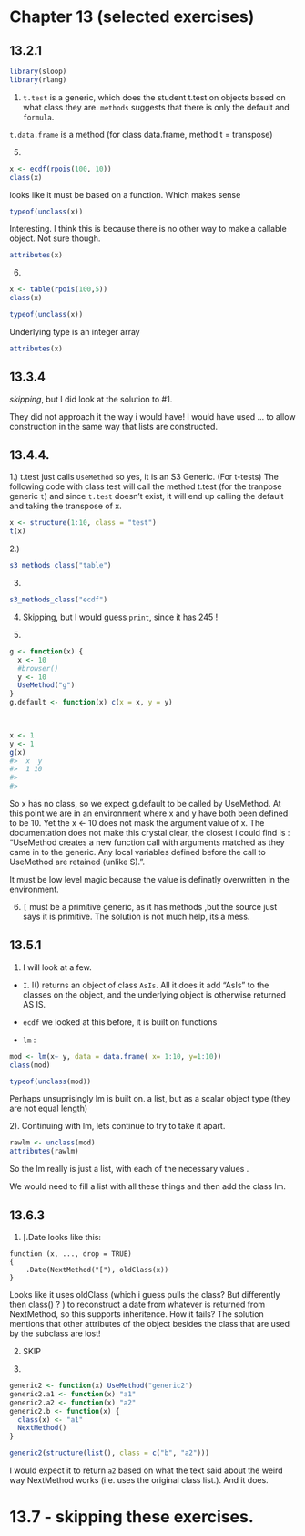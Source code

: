 # Chapter 13 (selected exercises)

## 13.2.1 

```r
library(sloop)
library(rlang)
```


1. `t.test` is a generic, which does the student t.test  on objects based on what class they are. `methods` suggests that there is only the default and `formula`. 

`t.data.frame` is a method (for class data.frame, method t = transpose)

5. 
```r
x <- ecdf(rpois(100, 10))
class(x)
```

looks like it must be based on a function. Which makes sense

```r
typeof(unclass(x))
```

Interesting. I think this is because there is no other way to make a callable object.  Not sure though.

```r
attributes(x)
```

6. 

```r
x <- table(rpois(100,5))
class(x)
```

```r
typeof(unclass(x))
```

Underlying type is an integer array


```r
attributes(x)
```

## 13.3.4

*skipping*, but I did look at the solution to #1. 

They did not approach it the way i would have! I would have used ... to allow construction in the same way that lists are constructed.


## 13.4.4.

1.) t.test just calls `UseMethod` so yes, it is an S3 Generic. (For t-tests)
The following code with class test will call the method t.test (for the tranpose generic `t`) and since `t.test` doesn't exist, it will end up calling the default and taking the transpose of x.

```r
x <- structure(1:10, class = "test")
t(x)
```


2.) 
```r
s3_methods_class("table")
```

3) 
```r
s3_methods_class("ecdf")
```


4) Skipping, but I would guess `print`, since it has 245 !

5) 
```r
g <- function(x) {
  x <- 10
  #browser()
  y <- 10
  UseMethod("g")
}
g.default <- function(x) c(x = x, y = y)

 

x <- 1
y <- 1
g(x)
#>  x  y 
#>  1 10
#>  
#>  
```


So x has no class, so we expect g.default to be called by UseMethod. At this point we are in an environment where x and y have both been defined to be 10.  Yet the x <- 10 does not mask  the argument value of x.   The documentation does not make this crystal clear, the closest i could find is : "UseMethod creates a new function call with arguments matched as they came in to the generic. Any local variables defined before the call to UseMethod are retained (unlike S).".  

It must be low level magic because the value is definatly overwritten in the environment.  



6) `[` must be a primitive generic, as it has methods ,but the source just says it is primitive. The solution is not much help, its a mess. 

## 13.5.1

1) I will look at  a few. 

- `I`.  I() returns an object of class `AsIs`.  All it does it add "AsIs" to the classes on the object, and the underlying object is otherwise returned AS IS.   

- `ecdf` we looked at this before, it is built on functions

- `lm` : 

```r
mod <- lm(x~ y, data = data.frame( x= 1:10, y=1:10))
class(mod)
```


```r
typeof(unclass(mod))
```

Perhaps unsuprisingly lm is built on. a list, but as a scalar object type   (they are not equal length)

2).  Continuing with lm, lets continue to try to take it apart.

```r
rawlm <- unclass(mod)
attributes(rawlm)
```
So the lm really is just a list, with each of the necessary values .

We would need to fill a list with all these things and then add the class lm. 


## 13.6.3

1.  [.Date looks like this:

```
function (x, ..., drop = TRUE) 
{
    .Date(NextMethod("["), oldClass(x))
}

```

Looks like it uses oldClass (which i guess pulls the class? But differently then class() ? ) to reconstruct a date from whatever is returned from NextMethod, so this supports inheritence.  How it fails? The solution mentions that other attributes of the object besides the class that are used by the subclass are lost!

2. SKIP

3. 
```r
generic2 <- function(x) UseMethod("generic2")
generic2.a1 <- function(x) "a1"
generic2.a2 <- function(x) "a2"
generic2.b <- function(x) {
  class(x) <- "a1"
  NextMethod()
}

generic2(structure(list(), class = c("b", "a2")))

```

I would expect it to return `a2` based on what the text said about the weird way NextMethod works (i.e. uses the original class list.). And it does. 

# 13.7 - skipping these exercises.



